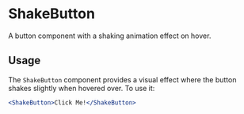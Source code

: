 
<Meta title="Buttons/ShakeButton" component={ShakeButton} />


# ShakeButton

A button component with a shaking animation effect on hover.

## Usage

The `ShakeButton` component provides a visual effect where the button shakes slightly when hovered over. To use it:


```jsx
<ShakeButton>Click Me!</ShakeButton>
